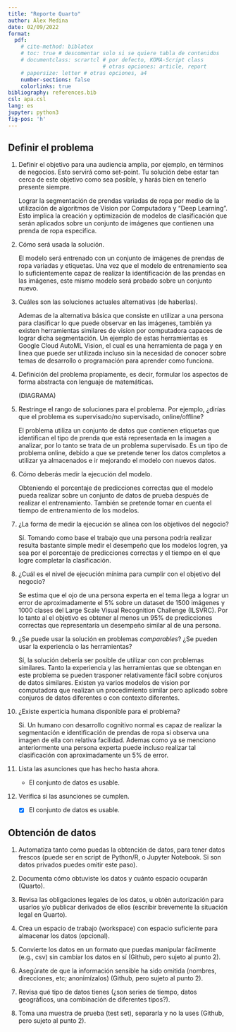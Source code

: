 ```yaml
---
title: "Reporte Quarto"
author: Alex Medina
date: 02/09/2022
format:
  pdf: 
    # cite-method: biblatex
    # toc: true # descomentar solo si se quiere tabla de contenidos
    # documentclass: scrartcl # por defecto, KOMA-Script class
                              # otras opciones: article, report
    # papersize: letter # otras opciones, a4
    number-sections: false
    colorlinks: true
bibliography: references.bib
csl: apa.csl
lang: es
jupyter: python3
fig-pos: 'h'
---
```


## Definir el problema

1. Definir el objetivo para una audiencia amplia, por ejemplo, en términos de negocios. Esto servirá como set-point. Tu solución debe estar tan cerca de este objetivo como sea posible, y harás bien en tenerlo presente siempre.

    Lograr la segmentación de prendas variadas de ropa por medio de la utilización de algoritmos de Vision por Computadora y "Deep Learning". Esto implica la creación y optimización de modelos de clasificación que serán aplicados sobre un conjunto de imágenes que contienen una prenda de ropa especifica.

2. Cómo será usada la solución.

    El modelo será entrenado con un conjunto de imágenes de prendas de ropa variadas y etiquetas. Una vez que el modelo de entrenamiento sea lo suficientemente capaz de realizar la identificación de las prendas en las imágenes, este mismo modelo será probado sobre un conjunto nuevo.

3. Cuáles son las soluciones actuales alternativas (de haberlas).

    Ademas de la alternativa básica que consiste en utilizar a una persona para clasificar lo que puede observar en las imágenes, también ya existen herramientas similares de vision por computadora capaces de lograr dicha segmentación. Un ejemplo de estas herramientas es Google Cloud AutoML Vision, el cual es una herramienta de paga y en linea que puede ser utilizada incluso sin la necesidad de conocer sobre temas de desarrollo o programación para aprender como funciona. 

4. Definición del problema propiamente, es decir, formular los aspectos de forma abstracta con lenguaje de matemáticas. 

    (DIAGRAMA)

5. Restringe el rango de soluciones para el problema. Por ejemplo, ¿dirías que el problema es supervisado/no supervisado, online/offline?

    El problema utiliza un conjunto de datos que contienen etiquetas que identifican el tipo de prenda que está representada en la imagen a analizar, por lo tanto se trata de un problema supervisado.
    Es un tipo de problema online, debido a que se pretende tener los datos completos a utilizar ya almacenados e ir mejorando el modelo con nuevos datos.

6. Cómo deberás medir la ejecución del modelo.

    Obteniendo el porcentaje de predicciones correctas que el modelo pueda realizar sobre un conjunto de datos de prueba después de realizar el entrenamiento.
    También se pretende tomar en cuenta el tiempo de entrenamiento de los modelos.

7. ¿La forma de medir la ejecución se alinea con los objetivos del negocio?

    Sí. Tomando como base el trabajo que una persona podría realizar resulta bastante simple medir el desempeño que los modelos logren, ya sea por el porcentaje de predicciones correctas y el tiempo en el que logre completar la clasificación.

8. ¿Cuál es el nivel de ejecución mínima para cumplir con el objetivo del negocio?

    Se estima que el ojo de una persona experta en el tema llega a lograr un error de aproximadamente el 5% sobre un dataset de 1500 imágenes y 1000 clases del Large Scale Visual Recognition Challenge (ILSVRC). Por lo tanto al el objetivo es obtener al menos un 95% de predicciones correctas que representaría un desempeño similar al de una persona.

9. ¿Se puede usar la solución en problemas *comparables*? ¿Se pueden usar la experiencia o las herramientas?

    Sí, la solución debería ser posible de utilizar con con problemas similares. Tanto la experiencia y las herramientas que se obtengan en este problema se pueden trasponer relativamente fácil sobre conjuros de datos similares.
    Existen ya varios modelos de vision por computadora que realizan un procedimiento similar pero aplicado sobre conjuros de datos diferentes o con contexto diferentes.

10. ¿Existe experticia humana disponible para el problema?

    Si. Un humano con desarrollo cognitivo normal es capaz de realizar la segmentación e identificación de prendas de ropa si observa una imagen de ella con relativa facilidad. Ademas como ya se menciono anteriormente una persona experta puede incluso realizar tal clasificación con aproximadamente un 5% de error.

11. Lista las asunciones que has hecho hasta ahora.

    - El conjunto de datos es usable.

12. Verifica si las asunciones se cumplen.

    - [x] El conjunto de datos es usable.

## Obtención de datos

1. Automatiza tanto como puedas la obtención de datos, para tener datos frescos (puede ser en script de Python/R, o Jupyter Notebook. Si son datos privados puedes omitir este paso).

2. Documenta cómo obtuviste los datos y cuánto espacio ocuparán (Quarto).

3. Revisa las obligaciones legales de los datos, u obtén autorización para usarlos y/o publicar derivados de ellos (escribir brevemente la situación legal en Quarto).

4. Crea un espacio de trabajo (workspace) con espacio suficiente para almacenar los datos (opcional).

5. Convierte los datos en un formato que puedas manipular fácilmente (e.g., csv) sin cambiar los datos en sí (Github, pero sujeto al punto 2).

6. Asegúrate de que la información sensible ha sido omitida (nombres, direcciones, etc; anonimízalos) (Github, pero sujeto al punto 2).

7. Revisa qué tipo de datos tienes (¿son series de tiempo, datos geográficos, una combinación de diferentes tipos?).

8. Toma una muestra de prueba (test set), separarla y no la uses (Github, pero sujeto al punto 2).






